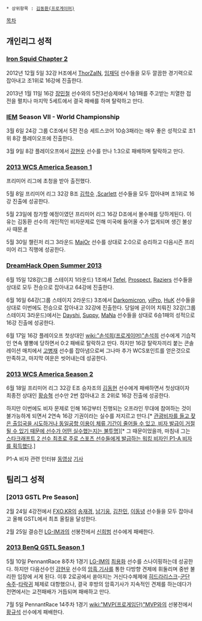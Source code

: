  * 상위항목 : [[김동환(프로게이머)]]

[[목차]]

== 개인리그 성적 ==
=== [[Iron Squid Chapter 2]] ===
2012년 12월 5일 32강 H조에서 [[ThorZaIN]], [[임재덕]] 선수들을 모두 깔끔한 경기력으로 잡아내고 조1위로 16강에 진출한다.

2013년 1월 11일 16강 [[장민철]] 선수와의 5전3선승제에서 1승1패를 주고받는 치열한 접전을 펼치나 마지막 5세트에서 결국 패배를 하며 탈락하고 만다.
=== [[IEM]] Season VII - World Championship ===
3월 6일 24강 그룹 C조에서 5전 전승 세트스코어 10승3패라는 매우 좋은 성적으로 조1위 8강 플레이오프에 진출한다.

3월 9일 8강 플레이오프에서 [[강현우]] 선수를 만나 1:3으로 패배하며 탈락하고 만다.
=== [[2013 WCS America Season 1]] ===
프리미어 리그에 초청을 받아 출전했다.

5월 8일 프리미어 리그 32강 B조 [[김학수]] ,[[Scarlett]] 선수들을 모두 잡아내며 조1위로 16강 진출에 성공한다.

5월 23일에 참가할 예정이였던 프리미어 리그 16강 D조에서 몰수패를 당하게된다. 이유는 김동환 선수의 개인적인 비자문제로 인해 미국에 들어올 수가 없게되며 생긴 불상사 때문.[http://www.majorleaguegaming.com/news/violet-forfeits-wcs-america-premier-league-ro16-matches #]

5월 30일 챌린저 리그 3라운드 [[MajOr]] 선수를 상대로 2:0으로 승리하고 다음시즌 프리미어 리그 직행에 성공한다.
=== [[DreamHack Open Summer 2013]] ===
6월 15일 128강(그룹 스테이지 1라운드) 1조에서 [[Tefel]], [[Prospect]], [[Raziers]] 선수들을 상대로 모두 전승으로 잡아내고 64강에 진출한다.

6월 16일 64강(그룹 스테이지 2라운드) 3조에서 [[Darkomicron]], [[viPro]], [[HuK]] 선수들을 상대로 이번에도 전승으로 잡아내고 32강에 진출한다. 당일에 곧이어 치뤄진 32강(그룹 스테이지 3라운드)에서는 [[Dayshi]], [[Suppy]], [[MaNa]] 선수들을 상대로 6승1패의 성적으로 16강 진출에 성공한다.

6월 17일 16강 플레이오프 첫상대인 [[wiki:"손석희(프로게이머)"손석희]] 선수에게 기습적인 연속 멸뽕에 당하면서 0:2 패배로 탈락하고 만다. 하지만 16강 탈락자끼리 붙는 콘솔레이션 매치에서 [[고병재]] 선수를 잡아냄으로써 그나마 추가 WCS포인트를 얻은것으로 만족하고, 마지막 여운은 씻어내는데 성공한다. 
=== [[2013 WCS America Season 2]] ===
6월 18일 프리미어 리그 32강 E조 승자조의 [[김동현]] 선수에게 패배하면서 첫상대이자 최종전 상대인 [[황승혁]] 선수만 2번 잡아내고 조 2위로 16강 진출에 성공한다.

하지만 이번에도 비자 문제로 인해 16강부터 진행되는 오프라인 무대에 참여하는 것이 불가능하게 되면서 2연속 16강 기권이라는 실수를 저지르고 만다.[* [http://esports.gamechosun.co.kr/board/view.php?bid=sc2e&num=50567 관광비자를 들고 잦은 출입국을 시도하거나 동일공항 이용이 체류 기간이 줄어들 수 있고, 비자 발급이 거절될 수 있기 때문에 선수가 어떤 실수했는지는 불투명]][* 그 때문이었을까, 마침내 그는 [http://www.inven.co.kr/webzine/news/?news=100738&iskin=esports 스타크래프트 2 선수 최초로 주로 스포츠 선수들에게 발급하는 워킹 비자인 P1-A 비자를 획득했다].]

P1-A 비자 관련 인터뷰
[http://live.wsj.com/video/how-a-video-gamer-got-a-us-visa-for-pro-athletes/9BE3337F-9AC3-4506-9368-F0007D5394D7.html?KEYWORDS=Dong-hwan+kim#!2F0D91F8-46C1-4B5A-AAA9-65A251F5A629 동영상]
[http://www.cybersolutionsagency.com/articles/news/eSports/12/Korean-Pro-Gamer-viOLet-Secures-5-Year-Pro-Athlete-Visa/ 기사]

== 팀리그 성적 ==
=== [2013 GSTL Pre Season] ===
2월 24일 4강전에서 [[FXO.KR]]의 [[송재경]], [[남기웅]], [[김찬민]], [[이동녕]] 선수들을 모두 잡아내고 올해 GSTL에서 최초 올킬을 달성한다.

2월 25일 결승전 [[LG-IM]]과의 선봉전에서 [[신희범]] 선수에게 패배한다.
=== [[2013 BenQ GSTL Season 1]] ===
5월 10일 PennantRace 8주차 1경기 [[LG-IM]]의 [[최용화]] 선수를 스나이핑하는데 성공한다. 하지만 다음선수인 [[강현우]] 선수의 [[암흑 기사]]를 통한 다방향 견제에 휘둘리며 중반 불리한 입장에 서게 된다. 이후 2로공에서 쏟아지는 거신다수체제에 [[히드라리스크]]-[[군단 숙주]]-[[타락귀]] 체제로 대항했으나, 결국 후방의 암흑기사가 지속적인 견제를 하는데다가 전면에서는 교전패배가 거듭되며 패배하고 만다.

7월 5일 PennantRace 14주차 1경기 [[wiki:"MVP(프로게임단)"MVP]]와의 선봉전에서 [[황규석]] 선수에게 패배한다.
